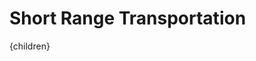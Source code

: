 


# Short Range Transportation


[^1]: Building Energy Codes Program. ["Prototype Building Models High-rise Apartment"](https://www.energycodes.gov/901-prototype-building-models-high-rise-apartment). Building Technologies Office, Office of Energy Efficiency and Renewable Energy, U. S. Department of Energy. April 2011.

[^2]: Canning, P., Charles, A., Huang, S., Polenske, K., Waters, A. ["Energy Use in the U.S. Food System"](http://web.mit.edu/dusp/dusp_extension_unsec/reports/polenske_ag_energy.pdf). United States Department of Agriculture, Economic Research Report Number 94. March 2010.

[^3]: ChooseMyPlate.gov. ["How Many Calories Does Physical Activitiy Use (Burn)?"](https://www.choosemyplate.gov/resources/physical-activity-calories-burn). United States Department of Agriculture. Accessed May 24, 2019.

[^4]: Elektroroller Aktuell. ["Electric scooter cost"](http://www.elektroroller-aktuell.com/electric-scooter-cost.html). Accessed May 24, 2019.

[^5]: Energy Efficiency Emerging Technology (E3T) Proram. ["Energy Efficient Escalators"](http://e3tnw.org/ItemDetail.aspx?id=546). Washington State University, Bonneville Power Administration. Accessed November 6, 2019.

[^6]: Federal Transit Administration. ["National Transit Database"](https://www.nationaltransitdatabase.org/). Accessed May 24, 2019.

[^7]: Freedhoff, Y. ["Climbing Stairs Isn't About Burning Calories"](http://www.weightymatters.ca/2015/04/climbing-stairs-isnt-about-burning.html). April 2015.

[^8]: Halvorson, B. ["Toyota i-Road Electric City Car: Here's How It Leans"](https://www2.greencarreports.com/news/1095168_toyota-i-road-electric-city-car-heres-how-it-leans). Green Car Reports. October 2014.

[^9]: International Energy Agency. ["The Future of Rail"](https://www.iea.org/futureofrail/). January 2019.

[^10]: KONE. ["Planning Guide for KONE Escalators & Autowalks"](https://www.kone.se/Images/8201_Escalator%20planning%20guide_lr_spreads_tcm27-31324.pdf). 2016.

[^11]: McCarran, T., Carpenter, N. ["Electric Bikes: Survey and Energy Efficiency Analysis"](https://www.efficiencyvermont.com/Media/Default/docs/white-papers/efficiency-vermont-electric-bike-white-paper.pdf). Efficiency Vermont, DSS Tech Demo Report: 000-053. March 2018.

[^12]: Patrão, C., Fong, J., Rivet, L., de Almeida, A. ["Energy efficient elevators and escalators"](https://www.eceee.org/static/media/uploads/site-2/library/conference_proceedings/eceee_Summer_Studies/2009/Panel_4/4.037/paper.pdf). European Council for an Energy Efficient Economy. Summer 2009.

[^13]: Peng, H. ["Mcity Driverless Shuttle: A Case Study"](https://mcity.umich.edu/wp-content/uploads/2018/09/mcity-driverless-shuttle-case-study.pdf). September 2018.

[^14]: Salmeron-Manzano, E., Manzano-Agugliaro, F. ["The Electric Bicycle: Worldwide Research Trends"](https://doi.org/10.3390/en11071894). Energies 11(7), 1894. 2018.

[^15]: Saxena, S., Gopal, A., Phadke, A. ["Electrical consumption of two-, three- and four-wheel light-duty electric vehicles in India"](https://ies.lbl.gov/publications/electrical-consumption-two-three-and). Applied Energy 115, pp. 582-590. November 2013.

  <Article 
    focusAreaUrl={focusAreaUrl} 
    hierarchy={hierarchy} 
    site={site}
  >
    {children}
  </Article>